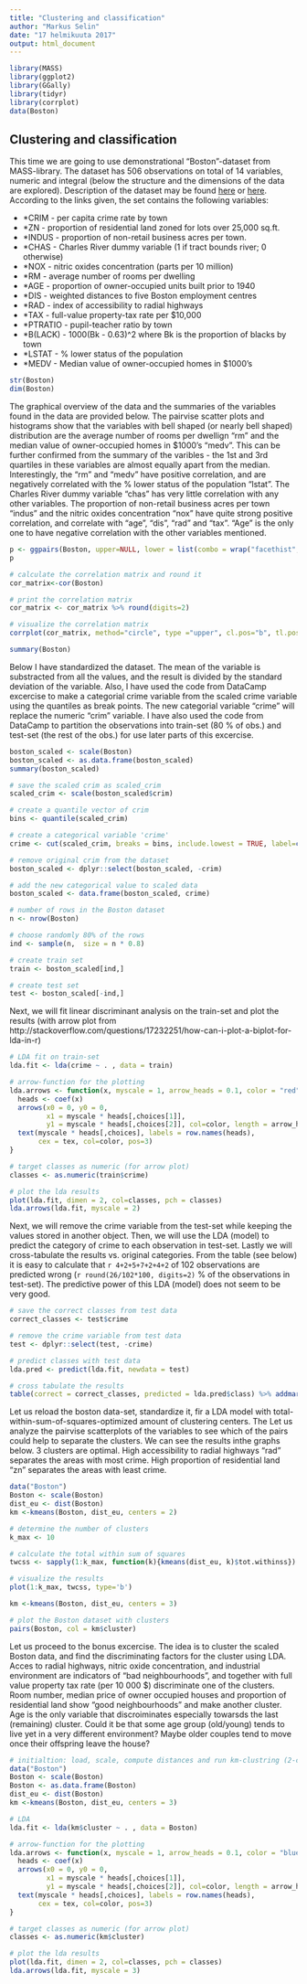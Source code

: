 ```yaml
---
title: "Clustering and classification"
author: "Markus Selin"
date: "17 helmikuuta 2017"
output: html_document
---
```


```r
library(MASS)
library(ggplot2)
library(GGally)
library(tidyr)
library(corrplot)
data(Boston)
```

## Clustering and classification

This time we are going to use demonstrational "Boston"-dataset from MASS-library. The dataset has 506 observations on total of 14 variables, numeric and integral (below the  structure and the dimensions of the data are explored). Description of the dataset may be found [here](http://www.cs.toronto.edu/~delve/data/boston/bostonDetail.html) or [here](http://lib.stat.cmu.edu/datasets/boston). According to the links given, the set contains the following variables:

*    *CRIM - per capita crime rate by town
*    *ZN - proportion of residential land zoned for lots over 25,000 sq.ft.
*    *INDUS - proportion of non-retail business acres per town.
*    *CHAS - Charles River dummy variable (1 if tract bounds river; 0 otherwise)
*    *NOX - nitric oxides concentration (parts per 10 million)
*    *RM - average number of rooms per dwelling
*    *AGE - proportion of owner-occupied units built prior to 1940
*    *DIS - weighted distances to five Boston employment centres
*    *RAD - index of accessibility to radial highways
*    *TAX - full-value property-tax rate per $10,000
*    *PTRATIO - pupil-teacher ratio by town
*    *B(LACK) - 1000(Bk - 0.63)^2 where Bk is the proportion of blacks by town
*    *LSTAT - % lower status of the population
*    *MEDV - Median value of owner-occupied homes in $1000's

```r
str(Boston)
dim(Boston)
```

The graphical overview of the data and the summaries of the variables found in the data are provided below. The pairvise scatter plots and histograms show that the variables with bell shaped (or nearly bell shaped) distribution are the average number of rooms per dwellign "rm" and the median value of owner-occupied homes in $1000's "medv". This can be further confirmed from the summary of the varibles - the 1st and 3rd quartiles in these variables are almost equally apart from the median. Interestingly, the "rm" and "medv" have positive correlation, and are negatively correlated with the % lower status of the population "lstat". The Charles River dummy variable "chas" has very little correlation with any other variables. The proportion of non-retail business acres per town "indus" and the nitric oxides concentration "nox" have quite strong positive correlation, and correlate with "age", "dis", "rad" and "tax". "Age" is the only one to have negative correlation with the other variables mentioned.

```r
p <- ggpairs(Boston, upper=NULL, lower = list(combo = wrap("facethist", bins = 20)))
p
```

```r
# calculate the correlation matrix and round it
cor_matrix<-cor(Boston) 

# print the correlation matrix
cor_matrix <- cor_matrix %>% round(digits=2)

# visualize the correlation matrix
corrplot(cor_matrix, method="circle", type ="upper", cl.pos="b", tl.pos="d", tl.cex=0.6)
```

```r
summary(Boston)
```

Below I have standardized the dataset. The mean of the variable is substracted from all the values, and the result is divided by the standard deviation of the variable. Also, I have used the code from DataCamp excercise to make a categorial crime variable from the scaled crime variable using the quantiles as break points. The new categorial variable "crime" will replace the numeric "crim" variable. I have also used the code from DataCamp to partition the observations into train-set (80 % of obs.) and test-set (the rest of the obs.) for use later parts of this excercise.

```r
boston_scaled <- scale(Boston)
boston_scaled <- as.data.frame(boston_scaled)
summary(boston_scaled)
```

```r
# save the scaled crim as scaled_crim
scaled_crim <- scale(boston_scaled$crim)

# create a quantile vector of crim
bins <- quantile(scaled_crim)

# create a categorical variable 'crime'
crime <- cut(scaled_crim, breaks = bins, include.lowest = TRUE, label=c("low","med_low","med_hig","high") )

# remove original crim from the dataset
boston_scaled <- dplyr::select(boston_scaled, -crim)

# add the new categorical value to scaled data
boston_scaled <- data.frame(boston_scaled, crime)

# number of rows in the Boston dataset 
n <- nrow(Boston)

# choose randomly 80% of the rows
ind <- sample(n,  size = n * 0.8)

# create train set
train <- boston_scaled[ind,]

# create test set 
test <- boston_scaled[-ind,]
```

Next, we will fit linear discriminant analysis on the train-set and plot the results (with arrow plot from http://stackoverflow.com/questions/17232251/how-can-i-plot-a-biplot-for-lda-in-r)

```r
# LDA fit on train-set
lda.fit <- lda(crime ~ . , data = train)

# arrow-function for the plotting
lda.arrows <- function(x, myscale = 1, arrow_heads = 0.1, color = "red", tex = 0.75, choices = c(1,2)){
  heads <- coef(x)
  arrows(x0 = 0, y0 = 0, 
         x1 = myscale * heads[,choices[1]], 
         y1 = myscale * heads[,choices[2]], col=color, length = arrow_heads)
  text(myscale * heads[,choices], labels = row.names(heads), 
       cex = tex, col=color, pos=3)
}

# target classes as numeric (for arrow plot)
classes <- as.numeric(train$crime)

# plot the lda results
plot(lda.fit, dimen = 2, col=classes, pch = classes)
lda.arrows(lda.fit, myscale = 2)
```

Next, we will remove the crime variable from the test-set while keeping the values stored in another object. Then, we will use the LDA (model) to predict the category of crime to each observation in test-set. Lastly we will cross-tabulate the results vs. original categories. From the table (see below) it is easy to calculate that `r 4+2+5+7+2+4+2` of 102 observations are predicted wrong (`r round(26/102*100, digits=2)` % of the observations in test-set). The predictive power of this LDA (model) does not seem to be very good.

```r
# save the correct classes from test data
correct_classes <- test$crime

# remove the crime variable from test data
test <- dplyr::select(test, -crime)

# predict classes with test data
lda.pred <- predict(lda.fit, newdata = test)

# cross tabulate the results
table(correct = correct_classes, predicted = lda.pred$class) %>% addmargins()
```

Let us reload the boston data-set, standardize it, fir a LDA model with total-within-sum-of-squares-optimized amount of clustering centers. The Let us analyze the pairvise scatterplots of the variables to see which of the pairs could help to separate the clusters. We can see the results inthe graphs below. 3 clusters are optimal. High accessibility to radial highways "rad" separates the areas with most crime. High proportion of residential land "zn" separates the areas with least crime.

```r
data("Boston")
Boston <- scale(Boston)
dist_eu <- dist(Boston)
km <-kmeans(Boston, dist_eu, centers = 2)

# determine the number of clusters
k_max <- 10

# calculate the total within sum of squares
twcss <- sapply(1:k_max, function(k){kmeans(dist_eu, k)$tot.withinss})

# visualize the results
plot(1:k_max, twcss, type='b')

km <-kmeans(Boston, dist_eu, centers = 3)

```

```r
# plot the Boston dataset with clusters
pairs(Boston, col = km$cluster)
```

Let us proceed to the bonus excercise. The idea is to cluster the scaled Boston data, and find the discriminating factors for the cluster using LDA. Acces to radial highways, nitric oxide concentration, and industrial environment are indicators of "bad neighbourhoods", and together with full value property tax rate (per 10 000 $) discriminate one of the clusters. Room number, median price of owner occupied houses and proportion of residential land show "good neighbourhoods" and make another cluster. Age is the only variable that discroiminates especially towarsds the last (remaining) cluster. Could it be that some age group (old/young) tends to live yet in a very different environment? Maybe older couples tend to move once their offspring leave the house?

```r
# initialtion: load, scale, compute distances and run km-clustring (2-clusters)
data("Boston")
Boston <- scale(Boston)
Boston <- as.data.frame(Boston)
dist_eu <- dist(Boston)
km <-kmeans(Boston, dist_eu, centers = 3)

# LDA
lda.fit <- lda(km$cluster ~ . , data = Boston)

# arrow-function for the plotting
lda.arrows <- function(x, myscale = 1, arrow_heads = 0.1, color = "blue", tex = 0.75, choices = c(1,2)){
  heads <- coef(x)
  arrows(x0 = 0, y0 = 0, 
         x1 = myscale * heads[,choices[1]], 
         y1 = myscale * heads[,choices[2]], col=color, length = arrow_heads)
  text(myscale * heads[,choices], labels = row.names(heads), 
       cex = tex, col=color, pos=3)
}

# target classes as numeric (for arrow plot)
classes <- as.numeric(km$cluster)

# plot the lda results
plot(lda.fit, dimen = 2, col=classes, pch = classes)
lda.arrows(lda.fit, myscale = 3)
```


